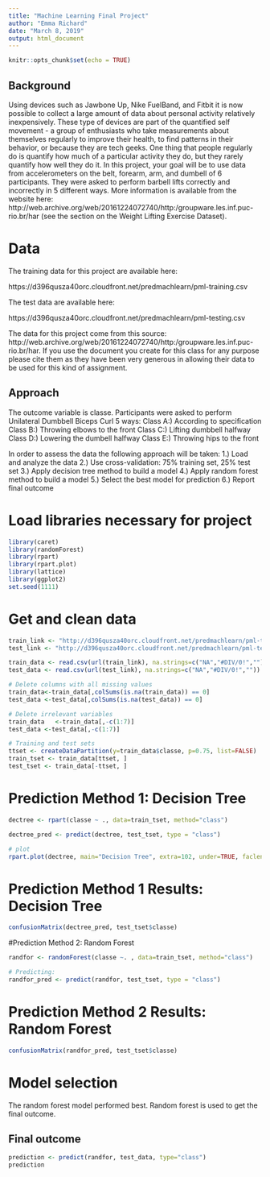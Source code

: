 ---
title: "Machine Learning Final Project"
author: "Emma Richard"
date: "March 8, 2019"
output: html_document
---

```{r setup, include=FALSE}
knitr::opts_chunk$set(echo = TRUE)
```

## Background

Using devices such as Jawbone Up, Nike FuelBand, and Fitbit it is now possible to collect a large amount of data about personal activity relatively inexpensively. These type of devices are part of the quantified self movement - a group of enthusiasts who take measurements about themselves regularly to improve their health, to find patterns in their behavior, or because they are tech geeks. One thing that people regularly do is quantify how much of a particular activity they do, but they rarely quantify how well they do it. In this project, your goal will be to use data from accelerometers on the belt, forearm, arm, and dumbell of 6 participants. They were asked to perform barbell lifts correctly and incorrectly in 5 different ways. More information is available from the website here: http://web.archive.org/web/20161224072740/http:/groupware.les.inf.puc-rio.br/har (see the section on the Weight Lifting Exercise Dataset).

# Data

The training data for this project are available here:

https://d396qusza40orc.cloudfront.net/predmachlearn/pml-training.csv

The test data are available here:

https://d396qusza40orc.cloudfront.net/predmachlearn/pml-testing.csv

The data for this project come from this source: http://web.archive.org/web/20161224072740/http:/groupware.les.inf.puc-rio.br/har. If you use the document you create for this class for any purpose please cite them as they have been very generous in allowing their data to be used for this kind of assignment.

## Approach

The outcome variable is classe. Participants were asked to perform Unilateral Dumbbell Biceps Curl 5 ways: 
Class A:) According to specification
Class B:) Throwing elbows to the front
Class C:) Lifting dumbbell halfway
Class D:) Lowering the dumbell halfway
Class E:) Throwing hips to the front

In order to assess the data the following approach will be taken:
1.) Load and analyze the data
2.) Use cross-validation: 75% training set, 25% test set
3.) Apply decision tree method to build a model
4.) Apply random forest method to build a model
5.) Select the best model for prediction
6.) Report final outcome

# Load libraries necessary for project
```{r libraries, echo=FALSE}
library(caret)
library(randomForest)
library(rpart) 
library(rpart.plot)
library(lattice) 
library(ggplot2)
set.seed(1111)

```


# Get and clean data
```{r data, echo=FALSE}
train_link <- "http://d396qusza40orc.cloudfront.net/predmachlearn/pml-training.csv"
test_link <- "http://d396qusza40orc.cloudfront.net/predmachlearn/pml-testing.csv"

train_data <- read.csv(url(train_link), na.strings=c("NA","#DIV/0!",""))
test_data <- read.csv(url(test_link), na.strings=c("NA","#DIV/0!",""))

# Delete columns with all missing values
train_data<-train_data[,colSums(is.na(train_data)) == 0]
test_data <-test_data[,colSums(is.na(test_data)) == 0]

# Delete irrelevant variables
train_data   <-train_data[,-c(1:7)]
test_data <-test_data[,-c(1:7)]

# Training and test sets
ttset <- createDataPartition(y=train_data$classe, p=0.75, list=FALSE)
train_tset <- train_data[ttset, ] 
test_tset <- train_data[-ttset, ]

```

# Prediction Method 1: Decision Tree
```{r dectree, echo=FALSE}

dectree <- rpart(classe ~ ., data=train_tset, method="class")

dectree_pred <- predict(dectree, test_tset, type = "class")

# plot
rpart.plot(dectree, main="Decision Tree", extra=102, under=TRUE, faclen=0)

```
# Prediction Method 1 Results: Decision Tree
```{r dectree2, echo=FALSE}


confusionMatrix(dectree_pred, test_tset$classe)


```

#Prediction Method 2: Random Forest
```{r randforest, echo=FALSE}
randfor <- randomForest(classe ~. , data=train_tset, method="class")

# Predicting:
randfor_pred <- predict(randfor, test_tset, type = "class")
```
# Prediction Method 2 Results: Random Forest
```{r randforest2, echo=FALSE}
confusionMatrix(randfor_pred, test_tset$classe)
```

# Model selection
The random forest model performed best. Random forest is used to get the final outcome.

## Final outcome
```{r final, echo=FALSE}
prediction <- predict(randfor, test_data, type="class")
prediction
```
